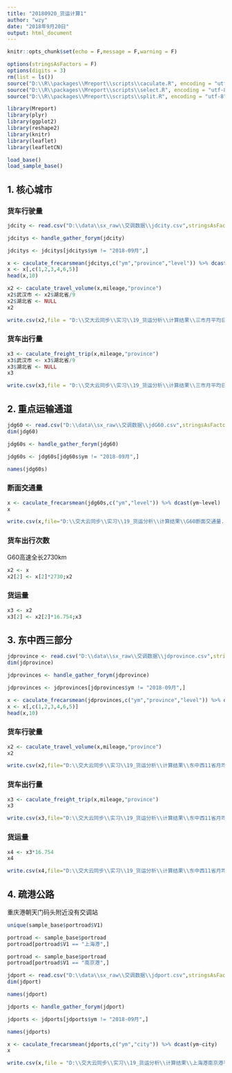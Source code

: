 ```yaml
---
title: "20180920_货运计算1"
author: "wzy"
date: "2018年9月20日"
output: html_document
---
```


```r
knitr::opts_chunk$set(echo = F,message = F,warning = F)
```

```r
options(stringsAsFactors = F)
options(digits = 3)
rm(list = ls())
source("D:\\R\\packages\\Mreport\\scripts\\caculate.R", encoding = "utf-8")
source("D:\\R\\packages\\Mreport\\scripts\\select.R", encoding = "utf-8")
source("D:\\R\\packages\\Mreport\\scripts\\split.R", encoding = "utf-8")
```

```r
library(Mreport)
library(plyr)
library(ggplot2)
library(reshape2)
library(knitr)
library(leaflet)
library(leafletCN)
```

```r
load_base()
load_sample_base()
```

## 1. 核心城市

### 货车行驶量

```r
jdcity <- read.csv("D:\\data\\sx_raw\\交调数据\\jdcity.csv",stringsAsFactors = F)
```

```r
jdcitys <- handle_gather_forym(jdcity)
```

```r
jdcitys <- jdcitys[jdcitys$ym != "2018-09月",]
```


```r
x <- caculate_frecarsmean(jdcitys,c("ym","province","level")) %>% dcast(ym+province~level)
x <- x[,c(1,2,3,4,6,5)]
head(x,10)
```

```r
x2 <- caculate_travel_volume(x,mileage,"province")
x2$武汉市 <- x2$湖北省/9
x2$湖北省 <- NULL
x2
```

```r
write.csv(x2,file = "D:\\交大云同步\\实习\\19_货运分析\\计算结果\\三市月平均日总行驶量.csv")
```


### 货车出行量

```r
x3 <- caculate_freight_trip(x,mileage,"province")
x3$武汉市 <- x3$湖北省/9
x3$湖北省 <- NULL
x3
```

```r
write.csv(x3,file = "D:\\交大云同步\\实习\\19_货运分析\\计算结果\\三市月平均日货车出行次数.csv")
```


## 2. 重点运输通道

```r
jdg60 <- read.csv("D:\\data\\sx_raw\\交调数据\\jdG60.csv",stringsAsFactors = F)
dim(jdg60)
```

```r
jdg60s <- handle_gather_forym(jdg60)
```

```r
jdg60s <- jdg60s[jdg60s$ym != "2018-09月",]
```

```r
names(jdg60s)
```

### 断面交通量

```r
x <- caculate_frecarsmean(jdg60s,c("ym","level")) %>% dcast(ym~level)
x
```

```r
write.csv(x,file="D:\\交大云同步\\实习\\19_货运分析\\计算结果\\G60断面交通量.csv")
```


### 货车出行次数

G60高速全长2730km

```r
x2 <- x
x2[2] <- x[2]*2730;x2
```

### 货运量

```r
x3 <- x2
x3[2] <- x2[2]*16.754;x3
```


## 3. 东中西三部分

```r
jdprovince <- read.csv("D:\\data\\sx_raw\\交调数据\\jdprovince.csv",stringsAsFactors = F)
dim(jdprovince)
```

```r
jdprovinces <- handle_gather_forym(jdprovince)
```


```r
jdprovinces <- jdprovinces[jdprovinces$ym != "2018-09月",]
```

```r
x <- caculate_frecarsmean(jdprovinces,c("ym","province","level")) %>% dcast(ym+province~level)
x <- x[,c(1,2,3,4,6,5)]
head(x,10)
```

### 货车行驶量

```r
x2 <- caculate_travel_volume(x,mileage,"province")
x2
```

```r
write.csv(x2,file="D:\\交大云同步\\实习\\19_货运分析\\计算结果\\东中西11省月均日货车行驶量.csv")
```

### 货车出行量

```r
x3 <- caculate_freight_trip(x,mileage,"province")
x3
```

```r
write.csv(x3,file="D:\\交大云同步\\实习\\19_货运分析\\计算结果\\东中西11省月均日货车出行量.csv")
```

### 货运量

```r
x4 <- x3*16.754
x4
```

```r
write.csv(x4,file="D:\\交大云同步\\实习\\19_货运分析\\计算结果\\东中西11省月均日货运量.csv")
```

## 4. 疏港公路

重庆港朝天门码头附近没有交调站

```r
unique(sample_base$portroad$V1)
```

```r
portroad <- sample_base$portroad
portroad[portroad$V1 == "上海港",]
```

```r
portroad <- sample_base$portroad
portroad[portroad$V1 == "南京港",]
```

```r
jdport <- read.csv("D:\\data\\sx_raw\\交调数据\\jdport.csv",stringsAsFactors = F)
dim(jdport)
```

```r
names(jdport)
```

```r
jdports <- handle_gather_forym(jdport)
```

```r
jdports <- jdports[jdports$ym != "2018-09月",]
```

```r
names(jdports)
```

```r
x <- caculate_frecarsmean(jdports,c("ym","city")) %>% dcast(ym~city)
x
```

```r
write.csv(x,file = "D:\\交大云同步\\实习\\19_货运分析\\计算结果\\上海港南京港平均日断面交通量.csv")
```

